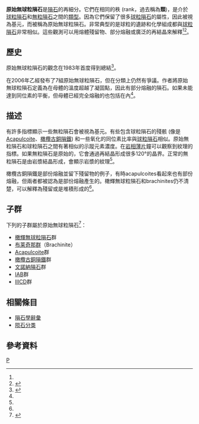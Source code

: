 {{infobox meteorite subdivision
|Subdivision               = Class
|Name                      =原始無球粒隕石
|Alternative_names         = 
|Image                     = NWA 3151 meteorite, brachinite.jpg
|Image_caption             = [[布萊奇那隕石|布萊奇那隕石]]的切片 (NWA 3151)
|Type                      = [[無粒隕石|無粒隕石]]
|Class                     = 
|Clan                      = 
<!-- list/link all subgroups of this group as a {{flatlist}} -->
|Subgroups                 = {{flatlist|
*[[橄輝無球粒隕石|橄輝無球粒隕石]]
*[[布莱奇那群|布莱奇那群]]
*[[Acapulcoite|Acapulcoite]]
*[[橄欖古銅隕鐵|橄欖古銅隕鐵]]
*[[文諾納隕石|文諾納隕石]]
*[[IAB隕石|IAB]]
*[[IIICD隕石|IIICD]]
}}
|Structural_classification = 
|Parent_body               = 多樣的
|Composition                  = 成份複雜的
|Petrologic_type           = 
|Number_of_specimens       = 
|TKW                       = <!-- {{Convert||kg}} -->
|Image2                    = 
|Image2_caption            = 
}}
'''原始無球粒隕石'''是[[隕石|隕石]]的再細分。它們在相同的秩 (rank，過去稱為'''類''')，是介於[[球粒隕石|球粒隕石]]和[[無粒隕石|無粒隕石]]之間的[[隕石分類|類型]]。因為它們保留了很多[[球粒隕石|球粒隕石]]的屬性，因此被視為基元，而被稱為原始無球粒隕石。非常典型的是球粒的遺跡和化學組成都與[[球粒隕石|球粒隕石]]非常相似。這些觀測可以用熔體殘留物、部分熔融或廣泛的再結晶來解釋<ref name="Weisberg 2006" /><ref name="Pilski 2011">{{cite journal|last=Pilski|first=Andrzej S.|author2=Tadeusz A. Przylibski|author3=Katarzyna Łuszczek|title=Primitive Enstatite Achondrites|journal=Meteorites|year=2011|volume=0|url=http://meteorites.pwr.wroc.pl/issues/0/meteorites00-02.pdf|access-date=2012-12-30|archive-date=2016-03-05|archive-url=https://web.archive.org/web/20160305042950/http://meteorites.pwr.wroc.pl/issues/0/meteorites00-02.pdf|dead-url=no}}</ref>。

== 歷史 ==
原始無球粒隕石的觀念在1983年首度得到總結<ref name="Prinz 1983">{{cite journal|last=Prinz|first=M.|author2=C. E. Nehru|author3=J. S. Delaney|author4=M. Weisberg|title=Silicates in IAB and IIICD irons, winonaites, lodranites and Brachina: A primitive and modified primitive group (abstract)|journal=Lunar and Planetary Science|year=1983|volume=14|series=616-617|url=http://www.lpi.usra.edu/meetings/lpsc1983/pdf/1312.pdf|access-date=2012-12-30|archive-date=2016-03-03|archive-url=https://web.archive.org/web/20160303220735/http://www.lpi.usra.edu/meetings/lpsc1983/pdf/1312.pdf|dead-url=no}}</ref>。

在2006年乙經發布了7組原始無球粒隕石，但在分類上仍然有爭議。作者將原始無球粒隕石定義為在母體的溫度超越了凝固點，因此有部分熔融的隕石。如果未能達到同位素的平衡，但母體已經完全熔融的也包括在內<ref name="Weisberg 2006" />。

== 描述 ==
有許多指標顯示一些無粒隕石會被視為基元。有些包含球粒隕石的殘骸 (像是[[Acapulcoite|Acapulcoite]]、[[橄欖古銅隕鐵|橄欖古銅隕鐵]]) 和一些氧化的同位素比率與[[球粒隕石|球粒隕石]]相似。原始無粒隕石和球粒隕石之間有著相似的示蹤元素濃度。在[[薄片|岩相薄片]]鐘可以觀察到紋理的指標。如果無粒隕石是原始的，它會通過再結晶形成很多120°的晶界。正常的無粒隕石是由岩漿結晶形成，會顯示岩漿的紋理<ref name="Pilski 2011" />。

橄欖古銅隕鐵是部份熔融並留下殘留物的例子，有時acapulcoites看起來也有部份熔融，但兩者都被認為是部份熔融產生的。橄輝無球粒隕石和brachinites仍不清楚，可以解釋為殘留或是堆積形成的<ref name="Weisberg 2006" />。

== 子群 ==
下列的子群屬於原始無球粒隕石<ref name="Weisberg 2006">{{cite book|editor=D. S. Lauretta|editor2=H. Y. McSween Jr.|title=Meteorites and the early solar system II|year=2006|publisher=University of Arizona Press|location=Tucson|isbn=978-0816525621|url=http://haroldconnolly.com/EES%20716%20Fall%2009%20Reading/Lecture%201/Background%20reading/Weisberg_etal_MESSII.pdf|author=M. K. Weisberg|author2=T. J. McCoy|author3=A. N. Krot|access-date=2012-12-15|pages=19–52|chapter=Systematics and Evaluation of Meteorite Classification|archive-date=2017-08-08|archive-url=https://web.archive.org/web/20170808001147/http://haroldconnolly.com/EES%20716%20Fall%2009%20Reading/Lecture%201/Background%20reading/Weisberg_etal_MESSII.pdf|dead-url=no}}</ref>：

*[[橄輝無球粒隕石|橄輝無球粒隕石]]群
*[[布莱奇那群|布莱奇那群]]（Brachinite）
*[[Acapulcoite|Acapulcoite]]群
*[[橄欖古銅隕鐵|橄欖古銅隕鐵]]群
*[[文諾納隕石|文諾納隕石]]群
*[[IAB隕石|IAB]]群
*[[IIICD隕石|IIICD]]群

== 相關條目 ==
*[[隕石學辭彙|隕石學辭彙]]
*[[陨石分类|陨石分类]]

== 參考資料 ==
{{Reflist}}

{{隕石}}

[[Category:隕石類型|P]]